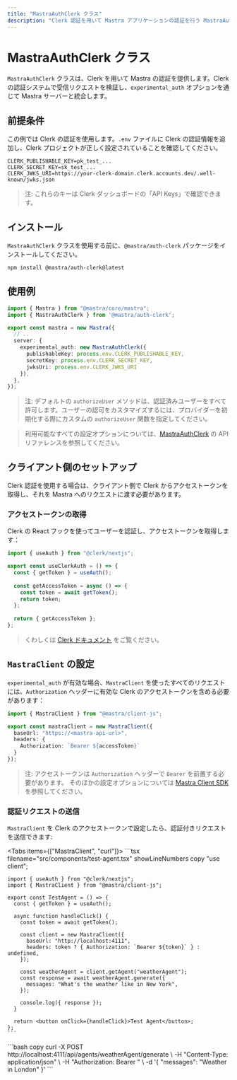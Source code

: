 ```yaml
---
title: "MastraAuthClerk クラス"
description: "Clerk 認証を用いて Mastra アプリケーションの認証を行う MastraAuthClerk クラスのドキュメント。"
---
```




# MastraAuthClerk クラス

`MastraAuthClerk` クラスは、Clerk を用いて Mastra の認証を提供します。Clerk の認証システムで受信リクエストを検証し、`experimental_auth` オプションを通じて Mastra サーバーと統合します。

## 前提条件

この例では Clerk の認証を使用します。`.env` ファイルに Clerk の認証情報を追加し、Clerk プロジェクトが正しく設定されていることを確認してください。

```env filename=".env" copy
CLERK_PUBLISHABLE_KEY=pk_test_...
CLERK_SECRET_KEY=sk_test_...
CLERK_JWKS_URI=https://your-clerk-domain.clerk.accounts.dev/.well-known/jwks.json
```

> 注: これらのキーは Clerk ダッシュボードの「API Keys」で確認できます。

## インストール

`MastraAuthClerk` クラスを使用する前に、`@mastra/auth-clerk` パッケージをインストールしてください。

```bash copy
npm install @mastra/auth-clerk@latest
```

## 使用例

```typescript {2,7-11} filename="src/mastra/index.ts" showLineNumbers copy
import { Mastra } from "@mastra/core/mastra";
import { MastraAuthClerk } from '@mastra/auth-clerk';

export const mastra = new Mastra({
  // ..
  server: {
    experimental_auth: new MastraAuthClerk({
      publishableKey: process.env.CLERK_PUBLISHABLE_KEY,
      secretKey: process.env.CLERK_SECRET_KEY,
      jwksUri: process.env.CLERK_JWKS_URI
    }),
  },
});
```

> 注: デフォルトの `authorizeUser` メソッドは、認証済みユーザーをすべて許可します。ユーザーの認可をカスタマイズするには、プロバイダーを初期化する際にカスタムの `authorizeUser` 関数を指定してください。

> 利用可能なすべての設定オプションについては、[MastraAuthClerk](/reference/auth/clerk.mdx) の API リファレンスを参照してください。

## クライアント側のセットアップ

Clerk 認証を使用する場合は、クライアント側で Clerk からアクセストークンを取得し、それを Mastra へのリクエストに渡す必要があります。

### アクセストークンの取得

Clerk の React フックを使ってユーザーを認証し、アクセストークンを取得します：

```typescript filename="lib/auth.ts" showLineNumbers copy
import { useAuth } from "@clerk/nextjs";

export const useClerkAuth = () => {
  const { getToken } = useAuth();
  
  const getAccessToken = async () => {
    const token = await getToken();
    return token;
  };
  
  return { getAccessToken };
};
```

> くわしくは [Clerk ドキュメント](https://clerk.com/docs) をご覧ください。

## `MastraClient` の設定

`experimental_auth` が有効な場合、`MastraClient` を使ったすべてのリクエストには、`Authorization` ヘッダーに有効な Clerk のアクセストークンを含める必要があります：

```typescript {6} filename="lib/mastra/mastra-client.ts" showLineNumbers copy
import { MastraClient } from "@mastra/client-js";

export const mastraClient = new MastraClient({
  baseUrl: "https://<mastra-api-url>",
  headers: {
    Authorization: `Bearer ${accessToken}`
  }
});
```

> 注: アクセストークンは `Authorization` ヘッダーで `Bearer` を前置する必要があります。
> そのほかの設定オプションについては [Mastra Client SDK](/docs/server-db/mastra-client.mdx) を参照してください。

### 認証リクエストの送信

`MastraClient` を Clerk のアクセストークンで設定したら、認証付きリクエストを送信できます:

<Tabs items={["MastraClient", "curl"]}>
  <Tab>
    ```tsx filename="src/components/test-agent.tsx" showLineNumbers copy
    "use client";

    import { useAuth } from "@clerk/nextjs";
    import { MastraClient } from "@mastra/client-js";

    export const TestAgent = () => {
      const { getToken } = useAuth();

      async function handleClick() {
        const token = await getToken();

        const client = new MastraClient({
          baseUrl: "http://localhost:4111",
          headers: token ? { Authorization: `Bearer ${token}` } : undefined,
        });

        const weatherAgent = client.getAgent("weatherAgent");
        const response = await weatherAgent.generate({
          messages: "What's the weather like in New York",
        });

        console.log({ response });
      }

      return <button onClick={handleClick}>Test Agent</button>;
    };
    ```
  </Tab>
  <Tab>
    ```bash copy
    curl -X POST http://localhost:4111/api/agents/weatherAgent/generate \
      -H "Content-Type: application/json" \
      -H "Authorization: Bearer <your-clerk-access-token>" \
      -d '{
        "messages": "Weather in London"
      }'
    ```
  </Tab>
</Tabs>